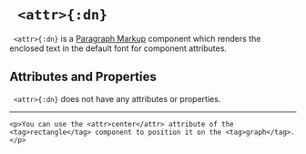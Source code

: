


# ` <attr>{:dn}`


` <attr>{:dn}` is a  [Paragraph Markup](../document_structure/essentialConcepts#component-types) 
component which renders the enclosed 
text in the default font for component attributes.

## Attributes and Properties 
` <attr>{:dn}` does not have any attributes or properties.



---


```doenet-example
<p>You can use the <attr>center</attr> attribute of the <tag>rectangle</tag> component to position it on the <tag>graph</tag>.</p>
```


